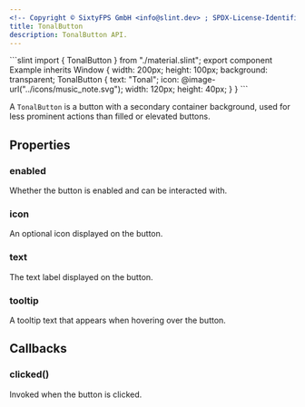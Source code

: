 ```yaml
---
<!-- Copyright © SixtyFPS GmbH <info@slint.dev> ; SPDX-License-Identifier: MIT -->
title: TonalButton
description: TonalButton API.
---
```



<CodeSnippetMD imagePath="/src/assets/generated/tonalbutton.png" scale="3" imageWidth="300" imageHeight="200" imageAlt="">
```slint
import { TonalButton } from "./material.slint";
export component Example inherits Window {
    width: 200px;
    height: 100px;
    background: transparent;
    TonalButton {
        text: "Tonal";
        icon: @image-url("../icons/music_note.svg");
        width: 120px;
        height: 40px;
    }
}
```
</CodeSnippetMD>

A `TonalButton` is a button with a secondary container background, used for less prominent actions than filled or elevated buttons.

## Properties

### enabled
<SlintProperty propName="enabled" typeName="bool" defaultValue="true">
Whether the button is enabled and can be interacted with.
</SlintProperty>

### icon
<SlintProperty propName="icon" typeName="image">
An optional icon displayed on the button.
</SlintProperty>

### text
<SlintProperty propName="text" typeName="string">
The text label displayed on the button.
</SlintProperty>

### tooltip
<SlintProperty propName="tooltip" typeName="string">
A tooltip text that appears when hovering over the button.
</SlintProperty>

## Callbacks

### clicked()
Invoked when the button is clicked.
